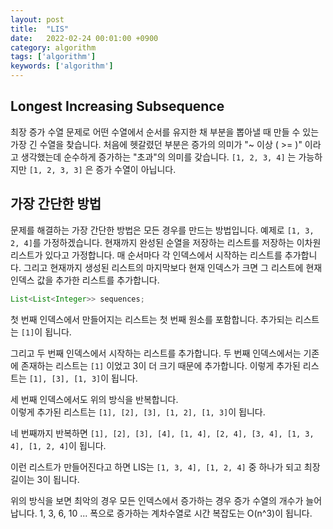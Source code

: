 ```yaml
---
layout: post
title:  "LIS"
date:   2022-02-24 00:01:00 +0900
category: algorithm
tags: ['algorithm']
keywords: ['algorithm']
---
```


## Longest Increasing Subsequence
최장 증가 수열 문제로 어떤 수열에서 순서를 유지한 채 부분을 뽑아낼 때 만들 수 있는 가장 긴 수열을 찾습니다.
처음에 헷갈렸던 부분은 증가의 의미가 "~ 이상 ( >= )" 이라고 생각했는데 순수하게 증가하는 "초과"의 의미를 갖습니다.
`[1, 2, 3, 4]` 는 가능하지만 `[1, 2, 3, 3]` 은 증가 수열이 아닙니다.

## 가장 간단한 방법
문제를 해결하는 가장 간단한 방법은 모든 경우를 만드는 방법입니다.
예제로 `[1, 3, 2, 4]`를 가정하겠습니다.
현재까지 완성된 순열을 저장하는 리스트를 저장하는 이차원 리스트가 있다고 가정합니다.
매 순서마다 각 인덱스에서 시작하는 리스트를 추가합니다.
그리고 현재까지 생성된 리스트의 마지막보다 현재 인덱스가 크면 그 리스트에 현재 인덱스 값을 추가한 리스트를 추가합니다.

```java
List<List<Integer>> sequences;
```

첫 번째 인덱스에서 만들어지는 리스트는 첫 번째 원소를 포함합니다.
추가되는 리스트는 `[1]`이 됩니다.

그리고 두 번째 인덱스에서 시작하는 리스트를 추가합니다.
두 번째 인덱스에서는 기존에 존재하는 리스트는 `[1]` 이었고 3이 더 크기 때문에 추가합니다.
이렇게 추가된 리스트는 `[1], [3], [1, 3]`이 됩니다.

세 번째 인덱스에서도 위의 방식을 반복합니다.  
이렇게 추가된 리스트는 `[1], [2], [3], [1, 2], [1, 3]`이 됩니다.

네 번째까지 반복하면 `[1], [2], [3], [4], [1, 4], [2, 4], [3, 4], [1, 3, 4], [1, 2, 4]`이 됩니다.

이런 리스트가 만들어진다고 하면 LIS는 `[1, 3, 4], [1, 2, 4]` 중 하나가 되고 최장 길이는 3이 됩니다.

위의 방식을 보면 최악의 경우 모든 인덱스에서 증가하는 경우 증가 수열의 개수가 늘어납니다.
1, 3, 6, 10 ... 폭으로 증가하는 계차수열로 시간 복잡도는 O(n^3)이 됩니다.
